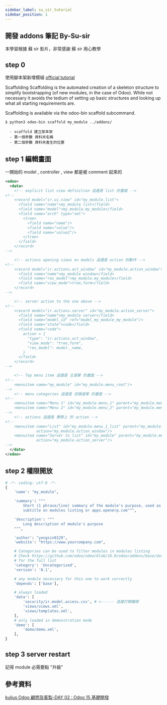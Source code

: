 ```yaml
---
sidebar_label: su_sir_tutorial
sidebar_position: 1
---
```


## 開發 addons 筆記 By-Su-sir

本學習根據 蘇 sir 影片，非常感謝 蘇 sir 用心教學

## step 0

使用腳本架新增模組
[official tutorial](https://www.odoo.com/documentation/15.0/developer/cli.html#reference-cmdline-scaffold)

Scaffolding
Scaffolding is the automated creation of a skeleton structure to simplify bootstrapping (of new modules, in the case of Odoo). While not necessary it avoids the tedium of setting up basic structures and looking up what all starting requirements are.

Scaffolding is available via the odoo-bin scaffold subcommand.

```
$ python3 odoo-bin scaffold my_module ../addons/

  - scaffold 建立架本架
  - 第一個參數 資料夾名稱
  - 第二個參數 資料夾產生的位置
```

## step 1 編輯畫面

一開始的 model , controller , view 都是被 comment 起來的

```xml title="my_module/views/views.xml"
<odoo>
  <data>
    <!-- explicit list view definition 這邊是 list 的畫面 -->
<!--
    <record model="ir.ui.view" id="my_module.list">
      <field name="name">my_module list</field>
      <field name="model">my_module.my_module</field>
      <field name="arch" type="xml">
        <tree>
          <field name="name"/>
          <field name="value"/>
          <field name="value2"/>
        </tree>
      </field>
    </record>
-->

    <!-- actions opening views on models 這邊是 action 的動作 -->
<!--
    <record model="ir.actions.act_window" id="my_module.action_window">
      <field name="name">my_module window</field>
      <field name="res_model">my_module.my_module</field>
      <field name="view_mode">tree,form</field>
    </record>
-->

    <!-- server action to the one above -->
<!--
    <record model="ir.actions.server" id="my_module.action_server">
      <field name="name">my_module server</field>
      <field name="model_id" ref="model_my_module_my_module"/>
      <field name="state">code</field>
      <field name="code">
        action = {
          "type": "ir.actions.act_window",
          "view_mode": "tree,form",
          "res_model": model._name,
        }
      </field>
    </record>
-->

    <!-- Top menu item 這邊是 主選單 的畫面 -->
<!--
    <menuitem name="my_module" id="my_module.menu_root"/>
-->
    <!-- menu categories 這邊是 目錄選單 的畫面 -->
<!--
    <menuitem name="Menu 1" id="my_module.menu_1" parent="my_module.menu_root"/>
    <menuitem name="Menu 2" id="my_module.menu_2" parent="my_module.menu_root"/>
-->
    <!-- actions 這邊是 實際上 的 action -->
<!--
    <menuitem name="List" id="my_module.menu_1_list" parent="my_module.menu_1"
              action="my_module.action_window"/>
    <menuitem name="Server to list" id="my_module" parent="my_module.menu_2"
              action="my_module.action_server"/>
-->
  </data>
</odoo>
```

## step 2 權限開放

```python title="my_module/__manifest__.py"
# -*- coding: utf-8 -*-
{
    'name': "my_module",

    'summary': """
        Short (1 phrase/line) summary of the module's purpose, used as
        subtitle on modules listing or apps.openerp.com""",

    'description': """
        Long description of module's purpose
    """,

    'author': "yongsin0129",
    'website': "https://www.yourcompany.com",

    # Categories can be used to filter modules in modules listing
    # Check https://github.com/odoo/odoo/blob/16.0/odoo/addons/base/data/ir_module_category_data.xml
    # for the full list
    'category': 'Uncategorized',
    'version': '0.1',

    # any module necessary for this one to work correctly
    'depends': ['base'],

    # always loaded
    'data': [
        'security/ir.model.access.csv', # <------ 這邊打開權限
        'views/views.xml',
        'views/templates.xml',
    ],
    # only loaded in demonstration mode
    'demo': [
        'demo/demo.xml',
    ],
}
```

## step 3 server restart

記得 module 必需要點 "升級"

## 參考資料

[kulius Odoo 顧問及客製-DAY 02 : Odoo 15 基礎開發](https://ithelp.ithome.com.tw/m/articles/10291865)
